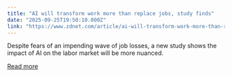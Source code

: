 ```yaml
---
title: "AI will transform work more than replace jobs, study finds"
date: "2025-09-25T19:50:10.000Z"
link: "https://www.zdnet.com/article/ai-will-transform-work-more-than-replace-jobs-study-finds/"
---
```


Despite fears of an impending wave of job losses, a new study shows the impact of AI on the labor market will be more nuanced.

[Read more](https://www.zdnet.com/article/ai-will-transform-work-more-than-replace-jobs-study-finds/)
